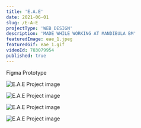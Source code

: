 ```yaml
---
title: 'E.A.E'
date: 2021-06-01
slug: /E-A-E
projectType: 'WEB DESIGN'
description: 'MADE WHILE WORKING AT MANDIBULA BM'
featuredImage: eae_1.jpeg
featuredGif: eae_1.gif
videoId: 783079954
published: true
---
```


Figma Prototype

![E.A.E Project image](eae_1.jpeg)

![E.A.E Project image](eae_2.jpeg)

![E.A.E Project image](eae_3.jpeg)

![E.A.E Project image](eae_4.jpeg)
